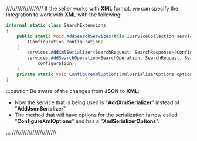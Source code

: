 ////////////////////
If the seller works with **XML** format, we can specify the integration to work with **XML** with the following:

```csharp
internal static class SearchExtensions
{
    public static void AddSearchServices(this IServiceCollection services,
        IConfiguration configuration)
    {
        services.AddXmlSerializer<SearchRequest, SearchResponse>(ConfigureXmlOptions);
        services.AddSearchOperation<SearchOperation, SearchRequest, SearchResponse, AccessModel>(TgxPlatform.Name,
            configuration);
    }
    private static void ConfigureXmlOptions(XmlSerializerOptions options) { }
}
```

:::caution
Be aware of the changes from **JSON** to **XML**:

- Now the service that is being used is "**AddXmlSerializer**" instead of "**AddJsonSerializer**"
- The method that will have options for the serialization is now called "**ConfigureXmlOptions**" and has a "**XmlSerializerOptions**".

:::
////////////////////////